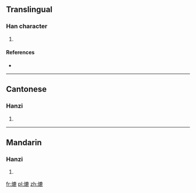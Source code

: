 ==Translingual==

===Han character===
{{Han char|rn=86|rad=火|as=11|sn=15|four=9081<sub>1</sub>|canj=火戈X心 (FIXP)}}

# {{defn|Han|sort=火11}}

====References====
* {{Han ref|kx=0680.150|dkj=19327|dj=1091.210|hdz=32229.130|uh=719D|ud=29085|bh=E66A|bd=58986}}

----

==Cantonese==

===Hanzi===
{{yue-hanzi|jyut=|y=luk6}}

# {{defn|lang=yue|sort=火11}}

----

==Mandarin==

===Hanzi===
{{cmn-hanzi|pin=[[lù]] ([[lu4]])|wg=lu<sup>4</sup>}}

# {{defn|lang=cmn|sort=火11}}

[[fr:熝]]
[[pl:熝]]
[[zh:熝]]